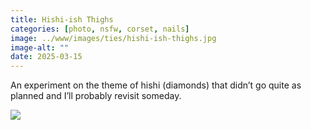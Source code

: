 ```yaml
---
title: Hishi-ish Thighs
categories: [photo, nsfw, corset, nails]
image: ../www/images/ties/hishi-ish-thighs.jpg
image-alt: ""
date: 2025-03-15
---
```


An experiment on the theme of hishi (diamonds) that didn't go quite as planned and I'll probably revisit someday.

![](../www/images/ties/hishi-ish-thighs.jpg)

